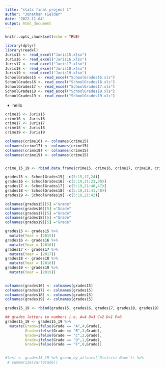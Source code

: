```yaml
---
title: "stats final project 1"
author: "Jonathan Fielder"
date: '2022-11-04'
output: html_document
---
```


```r
knitr::opts_chunk$set(echo = TRUE)
```

```r
library(dplyr)
library(readxl)
Juris15 <- read_excel("Juris15.xlsx")
Juris16 <- read_excel("Juris16.xlsx")
Juris17 <- read_excel("Juris17.xlsx")
Juris18 <- read_excel("Juris18.xlsx")
Juris19 <- read_excel("Juris19.xlsx")
SchoolGrades15 <- read_excel("SchoolGrades15.xls")
SchoolGrades16 <- read_excel("SchoolGrades16.xls")
SchoolGrades17 <- read_excel("SchoolGrades17.xls")
SchoolGrades18 <- read_excel("SchoolGrades18.xls")
SchoolGrades19 <- read_excel("SchoolGrades19.xls")
```

- hello


```r
crime15 <- Juris15
crime16 <- Juris16
crime17 <- Juris17
crime18 <- Juris18
crime19 <- Juris19

colnames(crime16) <- colnames(crime15)
colnames(crime17) <- colnames(crime15)
colnames(crime18) <- colnames(crime15)
colnames(crime19) <- colnames(crime15)


crime_15_19 <- rbind.data.frame(crime15, crime16, crime17, crime18, crime19)
```



```r
grades15 <- SchoolGrades15[ -c(5:15,17,24)]
grades16 <- SchoolGrades16[ -c(5:19,21:23,30)]
grades17 <- SchoolGrades17[ -c(5:19,21:40,47)]
grades18 <- SchoolGrades18[ -c(5:19,21:41,48)]
grades19 <- SchoolGrades19[ -c(5:19,21:42)]

colnames(grades15)[5] ="Grade"
colnames(grades16)[5] ="Grade"
colnames(grades17)[5] ="Grade"
colnames(grades18)[5] ="Grade"
colnames(grades19)[5] ="Grade"

grades15 <- grades15 %>%
  mutate(Year = (2015))
grades16 <- grades16 %>%
  mutate(Year = (2016))
grades17 <- grades17 %>%
  mutate(Year = (2017))
grades18 <- grades18 %>%
  mutate(Year = (2018))
grades19 <- grades19 %>%
  mutate(Year = (2019))
  

colnames(grades16) <- colnames(grades15)
colnames(grades17) <- colnames(grades15)
colnames(grades18) <- colnames(grades15)
colnames(grades19) <- colnames(grades15)

grades15_19 <- rbind(grades15, grades16, grades17, grades18, grades19)

## grades letters to numbers i.e. A=4 B=3 C=2 D=1 F=0
grades15_19 <- grades15_19 %>%
  mutate(Grade=ifelse(Grade == "A",4,Grade),
         Grade=ifelse(Grade == "B",3,Grade),
         Grade=ifelse(Grade == "C",2,Grade),
         Grade=ifelse(Grade == "D",1,Grade),
         Grade=ifelse(Grade == "F",0,Grade))
  

#test <- grades15_19 %>% group_by_at(vars(`District Name`)) %>%
 # summarize(var(Grade))
```